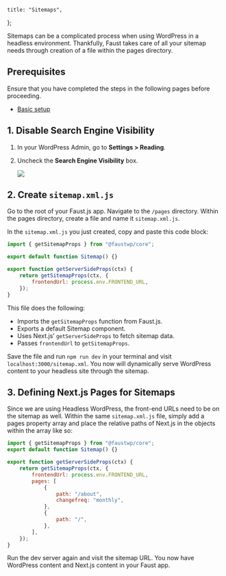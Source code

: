 	title: "Sitemaps",
};

Sitemaps can be a complicated process when using WordPress in a headless environment. Thankfully, Faust takes care of all your sitemap needs through creation of a file within the pages directory.

## Prerequisites

Ensure that you have completed the steps in the following pages before proceeding.

- [Basic setup](/docs/how-to/basic-setup)

## 1. Disable Search Engine Visibility

1. In your WordPress Admin, go to **Settings > Reading**.
2. Uncheck the **Search Engine Visibility** box.

   ![](./images/reading-settings.png)

## 2. Create `sitemap.xml.js`

Go to the root of your Faust.js app. Navigate to the `/pages` directory. Within the pages directory, create a file and name it `sitemap.xml.js`.

In the `sitemap.xml.js` you just created, copy and paste this code block:

```js title="/pages/sitemap.xml.js"
import { getSitemapProps } from "@faustwp/core";

export default function Sitemap() {}

export function getServerSideProps(ctx) {
	return getSitemapProps(ctx, {
		frontendUrl: process.env.FRONTEND_URL,
	});
}
```

This file does the following:

- Imports the `getSitemapProps` function from Faust.js.
- Exports a default Sitemap component.
- Uses Next.js’ `getServerSideProps` to fetch sitemap data.
- Passes `frontendUrl` to `getSitemapProps`.

Save the file and run `npm run dev` in your terminal and visit `localhost:3000/sitemap.xml`.
You now will dynamically serve WordPress content to your headless site through the sitemap.

## 3. Defining Next.js Pages for Sitemaps

Since we are using Headless WordPress, the front-end URLs need to be on the sitemap as well. Within the same `sitemap.xml.js` file, simply add a pages property array and place the relative paths of Next.js in the objects within the array like so:

```js title="pages/sitemap.xml.js"
import { getSitemapProps } from "@faustwp/core";
export default function Sitemap() {}

export function getServerSideProps(ctx) {
	return getSitemapProps(ctx, {
		frontendUrl: process.env.FRONTEND_URL,
		pages: [
			{
				path: "/about",
				changefreq: "monthly",
			},
			{
				path: "/",
			},
		],
	});
}
```

Run the dev server again and visit the sitemap URL. You now have WordPress content and Next.js content in your Faust app.
